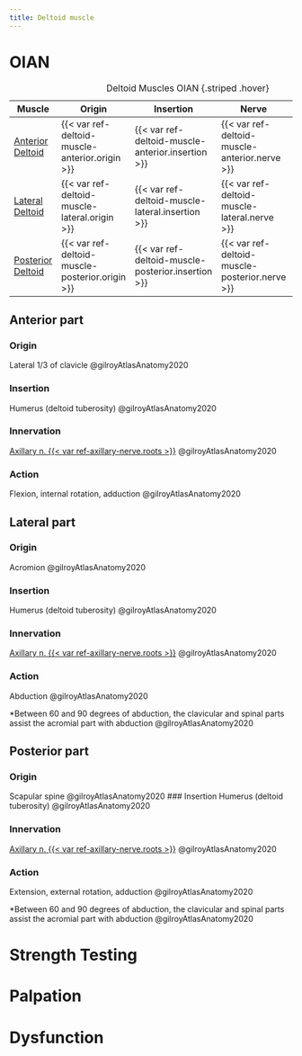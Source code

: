 ```yaml
---
title: Deltoid muscle
---
```


# OIAN

| Muscle  | Origin | Insertion | Nerve | Action |
|------|--------|-------|----------|--------|
| [Anterior Deltoid]({{< var ref-deltoid-muscle-anterior.path >}}) | {{< var ref-deltoid-muscle-anterior.origin >}} | {{< var ref-deltoid-muscle-anterior.insertion >}} | {{< var ref-deltoid-muscle-anterior.nerve >}} | {{< var ref-deltoid-muscle-anterior.action >}} |
| [Lateral Deltoid]({{< var ref-deltoid-muscle-lateral.path >}}) | {{< var ref-deltoid-muscle-lateral.origin >}} | {{< var ref-deltoid-muscle-lateral.insertion >}} | {{< var ref-deltoid-muscle-lateral.nerve >}} | {{< var ref-deltoid-muscle-lateral.action >}} |
| [Posterior Deltoid]({{< var ref-deltoid-muscle-posterior.path >}}) | {{< var ref-deltoid-muscle-posterior.origin >}} | {{< var ref-deltoid-muscle-posterior.insertion >}} | {{< var ref-deltoid-muscle-posterior.nerve >}} | {{< var ref-deltoid-muscle-posterior.action >}} |

: Deltoid Muscles OIAN {.striped .hover}

## Anterior part
### Origin
Lateral 1/3 of clavicle @gilroyAtlasAnatomy2020

### Insertion
Humerus (deltoid tuberosity) @gilroyAtlasAnatomy2020

### Innervation
[Axillary n. {{< var ref-axillary-nerve.roots >}}]({{< var ref-axillary-nerve.path >}}) @gilroyAtlasAnatomy2020

### Action
Flexion, internal rotation, adduction @gilroyAtlasAnatomy2020

## Lateral part
### Origin
Acromion @gilroyAtlasAnatomy2020

### Insertion
Humerus (deltoid tuberosity) @gilroyAtlasAnatomy2020

### Innervation
[Axillary n. {{< var ref-axillary-nerve.roots >}}]({{< var ref-axillary-nerve.path >}}) @gilroyAtlasAnatomy2020

### Action
Abduction @gilroyAtlasAnatomy2020

:::{.callout-note}
*Between 60 and 90 degrees of abduction, the clavicular and spinal parts assist the acromial part with abduction @gilroyAtlasAnatomy2020
:::

## Posterior part
### Origin
Scapular spine @gilroyAtlasAnatomy2020
### Insertion
Humerus (deltoid tuberosity) @gilroyAtlasAnatomy2020

### Innervation
[Axillary n. {{< var ref-axillary-nerve.roots >}}]({{< var ref-axillary-nerve.path >}}) @gilroyAtlasAnatomy2020

### Action
Extension, external rotation, adduction @gilroyAtlasAnatomy2020

:::{.callout-note}
*Between 60 and 90 degrees of abduction, the clavicular and spinal parts assist the acromial part with abduction @gilroyAtlasAnatomy2020
:::

# Strength Testing

# Palpation

# Dysfunction